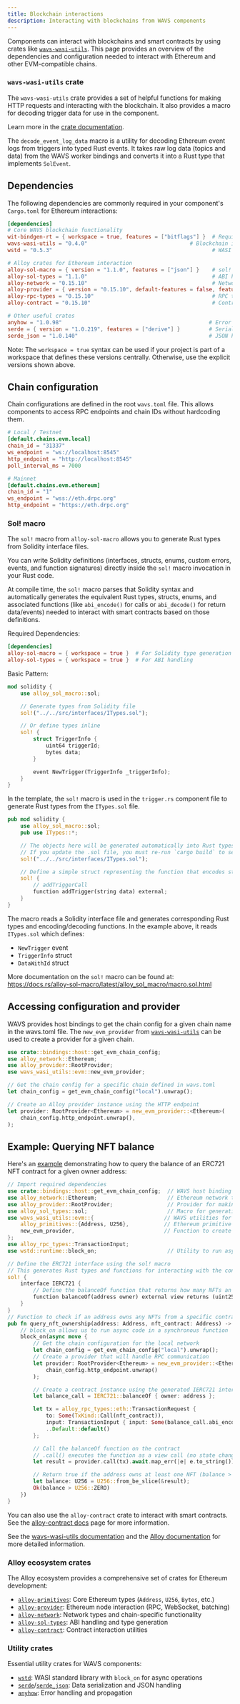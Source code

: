 ```yaml
---
title: Blockchain interactions
description: Interacting with blockchains from WAVS components
---
```

<!--docsignore
docsignore-->

Components can interact with blockchains and smart contracts by using crates like [`wavs-wasi-utils`](https://docs.rs/wavs-wasi-utils/latest/wavs_wasi_utils/). This page provides an overview of the dependencies and configuration needed to interact with Ethereum and other EVM-compatible chains.

### `wavs-wasi-utils` crate

The `wavs-wasi-utils` crate provides a set of helpful functions for making HTTP requests and interacting with the blockchain. It also provides a macro for decoding trigger data for use in the component.

Learn more in the [crate documentation](https://docs.rs/wavs-wasi-utils/latest/wavs_wasi_utils/index.html).

The `decode_event_log_data` macro is a utility for decoding Ethereum event logs from triggers into typed Rust events. It takes raw log data (topics and data) from the WAVS worker bindings and converts it into a Rust type that implements `SolEvent`.

## Dependencies

The following dependencies are commonly required in your component's `Cargo.toml` for Ethereum interactions:

```toml
[dependencies]
# Core WAVS blockchain functionality
wit-bindgen-rt = { workspace = true, features = ["bitflags"] }  # Required for WASI bindings
wavs-wasi-utils = "0.4.0"                                # Blockchain interaction utilities
wstd = "0.5.3"                                                  # WASI standard library

# Alloy crates for Ethereum interaction
alloy-sol-macro = { version = "1.1.0", features = ["json"] }    # sol! macro for interfaces
alloy-sol-types = "1.1.0"                                       # ABI handling & type generation
alloy-network = "0.15.10"                                       # Network trait and Ethereum network type
alloy-provider = { version = "0.15.10", default-features = false, features = ["rpc-api"] }  # RPC provider
alloy-rpc-types = "0.15.10"                                     # RPC type definitions
alloy-contract = "0.15.10"                                      # Contract interaction utilities

# Other useful crates
anyhow = "1.0.98"                                              # Error handling
serde = { version = "1.0.219", features = ["derive"] }         # Serialization/deserialization
serde_json = "1.0.140"                                         # JSON handling
```

Note: The `workspace = true` syntax can be used if your project is part of a workspace that defines these versions centrally. Otherwise, use the explicit versions shown above.

## Chain configuration

Chain configurations are defined in the root `wavs.toml` file. This allows components to access RPC endpoints and chain IDs without hardcoding them.

```toml wavs.toml
# Local / Testnet
[default.chains.evm.local]
chain_id = "31337"
ws_endpoint = "ws://localhost:8545"
http_endpoint = "http://localhost:8545"
poll_interval_ms = 7000

# Mainnet
[default.chains.evm.ethereum]
chain_id = "1"
ws_endpoint = "wss://eth.drpc.org"
http_endpoint = "https://eth.drpc.org"
```

### Sol! macro

The `sol!` macro from `alloy-sol-macro` allows you to generate Rust types from Solidity interface files.

You can write Solidity definitions (interfaces, structs, enums, custom errors, events, and function signatures) directly inside the `sol!` macro invocation in your Rust code.

At compile time, the `sol!` macro parses that Solidity syntax and automatically generates the equivalent Rust types, structs, enums, and associated functions (like `abi_encode()` for calls or `abi_decode()` for return data/events) needed to interact with smart contracts based on those definitions.

Required Dependencies:

```toml
[dependencies]
alloy-sol-macro = { workspace = true }  # For Solidity type generation
alloy-sol-types = { workspace = true }  # For ABI handling
```

Basic Pattern:

```rust
mod solidity {
    use alloy_sol_macro::sol;

    // Generate types from Solidity file
    sol!("../../src/interfaces/ITypes.sol");

    // Or define types inline
    sol! {
        struct TriggerInfo {
            uint64 triggerId;
            bytes data;
        }

        event NewTrigger(TriggerInfo _triggerInfo);
    }
}
```

In the template, the `sol!` macro is used in the `trigger.rs` component file to generate Rust types from the `ITypes.sol` file.

```rust trigger.rs
pub mod solidity {
    use alloy_sol_macro::sol;
    pub use ITypes::*;

    // The objects here will be generated automatically into Rust types.
    // If you update the .sol file, you must re-run `cargo build` to see the changes.
    sol!("../../src/interfaces/ITypes.sol");

    // Define a simple struct representing the function that encodes string input
    sol! {
        // addTriggerCall
        function addTrigger(string data) external;
    }
}
```

The macro reads a Solidity interface file and generates corresponding Rust types and encoding/decoding functions. In the example above, it reads `ITypes.sol` which defines:
- `NewTrigger` event
- `TriggerInfo` struct
- `DataWithId` struct

More documentation on the `sol!` macro can be found at: https://docs.rs/alloy-sol-macro/latest/alloy_sol_macro/macro.sol.html


## Accessing configuration and provider

WAVS provides host bindings to get the chain config for a given chain name in the wavs.toml file. The `new_evm_provider` from [`wavs-wasi-utils`](https://docs.rs/wavs-wasi-utils/latest/wavs_wasi_utils/evm/fn.new_evm_provider.html) can be used to create a provider for a given chain.

```rust lib.rs
use crate::bindings::host::get_evm_chain_config;
use alloy_network::Ethereum;
use alloy_provider::RootProvider;
use wavs_wasi_utils::evm::new_evm_provider;

// Get the chain config for a specific chain defined in wavs.toml
let chain_config = get_evm_chain_config("local").unwrap();

// Create an Alloy provider instance using the HTTP endpoint
let provider: RootProvider<Ethereum> = new_evm_provider::<Ethereum>(
    chain_config.http_endpoint.unwrap(),
);
```

## Example: Querying NFT balance

Here's an [example](https://github.com/Lay3rLabs/wavs-art/blob/main/components/autonomous-artist/src/evm.rs) demonstrating how to query the balance of an ERC721 NFT contract for a given owner address:

```rust lib.rs
// Import required dependencies
use crate::bindings::host::get_evm_chain_config;  // WAVS host binding to get chain configuration
use alloy_network::Ethereum;                      // Ethereum network type
use alloy_provider::RootProvider;                 // Provider for making RPC calls
use alloy_sol_types::sol;                         // Macro for generating Solidity bindings
use wavs_wasi_utils::evm::{                      // WAVS utilities for EVM interaction
    alloy_primitives::{Address, U256},           // Ethereum primitive types
    new_evm_provider,                            // Function to create EVM provider
};
use alloy_rpc_types::TransactionInput;
use wstd::runtime::block_on;                      // Utility to run async code in sync context

// Define the ERC721 interface using the sol! macro
// This generates Rust types and functions for interacting with the contract
sol! {
    interface IERC721 {
        // Define the balanceOf function that returns how many NFTs an address owns
        function balanceOf(address owner) external view returns (uint256);
    }
}
// Function to check if an address owns any NFTs from a specific contract
pub fn query_nft_ownership(address: Address, nft_contract: Address) -> Result<bool, String> {
    // block_on allows us to run async code in a synchronous function
    block_on(async move {
        // Get the chain configuration for the local network
        let chain_config = get_evm_chain_config("local").unwrap();
        // Create a provider that will handle RPC communication
        let provider: RootProvider<Ethereum> = new_evm_provider::<Ethereum>(
            chain_config.http_endpoint.unwrap()
        );

        // Create a contract instance using the generated IERC721 interface
        let balance_call = IERC721::balanceOf { owner: address };

        let tx = alloy_rpc_types::eth::TransactionRequest {
            to: Some(TxKind::Call(nft_contract)),
            input: TransactionInput { input: Some(balance_call.abi_encode().into()), data: None },
            ..Default::default()
        };

        // Call the balanceOf function on the contract
        // .call() executes the function as a view call (no state changes)
        let result = provider.call(tx).await.map_err(|e| e.to_string())?;

        // Return true if the address owns at least one NFT (balance > 0)
        let balance: U256 = U256::from_be_slice(&result);
        Ok(balance > U256::ZERO)
    })
}
```

You can also use the `alloy-contract` crate to interact with smart contracts. See the [alloy-contract docs](https://crates.io/crates/alloy-contract) page for more information.

See the [wavs-wasi-utils documentation](https://docs.rs/wavs-wasi-utils/latest/wavs_wasi_utils/) and the [Alloy documentation](https://docs.rs/alloy/latest/alloy/) for more detailed information.


### Alloy ecosystem crates

The Alloy ecosystem provides a comprehensive set of crates for Ethereum development:

- [`alloy-primitives`](https://docs.rs/alloy-primitives/latest/alloy_primitives/): Core Ethereum types (`Address`, `U256`, `Bytes`, etc.)
- [`alloy-provider`](https://docs.rs/alloy-provider/latest/alloy_provider/): Ethereum node interaction (RPC, WebSocket, batching)
- [`alloy-network`](https://docs.rs/alloy-network/latest/alloy_network/): Network types and chain-specific functionality
- [`alloy-sol-types`](https://docs.rs/alloy-sol-types/latest/alloy_sol_types/): ABI handling and type generation
- [`alloy-contract`](https://docs.rs/alloy-contract/latest/alloy_contract/): Contract interaction utilities

### Utility crates

Essential utility crates for WAVS components:

- [`wstd`](https://docs.rs/wstd/latest/wstd/): WASI standard library with `block_on` for async operations
- [`serde`](https://docs.rs/serde/latest/serde/)/[`serde_json`](https://docs.rs/serde_json/latest/serde_json/): Data serialization and JSON handling
- [`anyhow`](https://docs.rs/anyhow/latest/anyhow/): Error handling and propagation
